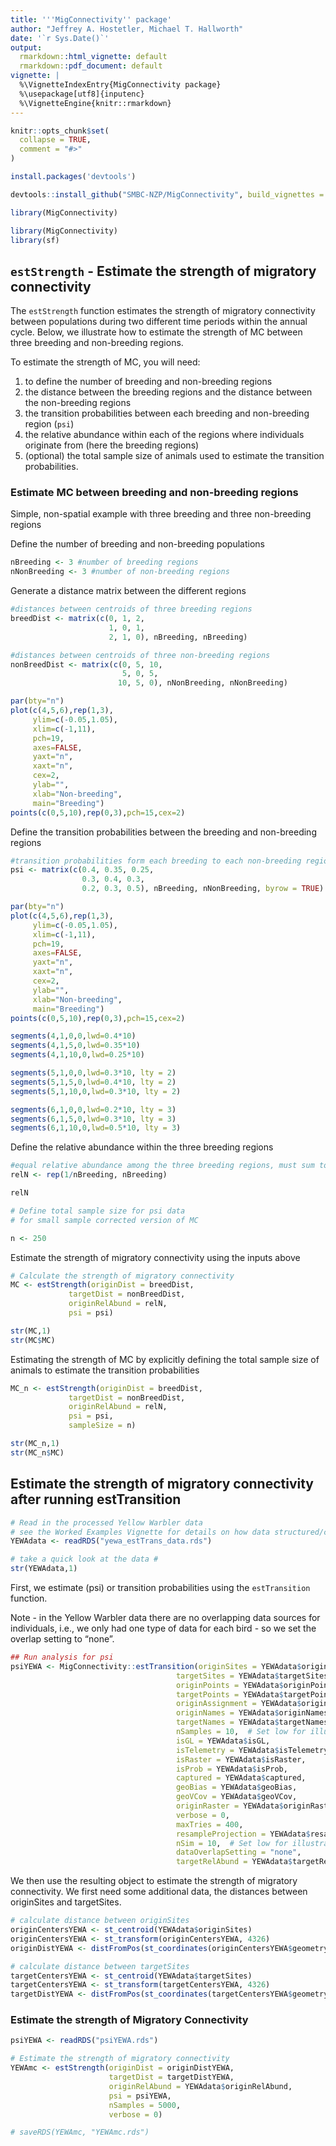 ```yaml
---
title: '''MigConnectivity'' package'
author: "Jeffrey A. Hostetler, Michael T. Hallworth"
date: '`r Sys.Date()`'
output:
  rmarkdown::html_vignette: default
  rmarkdown::pdf_document: default
vignette: |
  %\VignetteIndexEntry{MigConnectivity package}
  %\usepackage[utf8]{inputenc}
  %\VignetteEngine{knitr::rmarkdown}
---
```


```r
knitr::opts_chunk$set(
  collapse = TRUE,
  comment = "#>"
)
```

```r
install.packages('devtools')

devtools::install_github("SMBC-NZP/MigConnectivity", build_vignettes = TRUE)

library(MigConnectivity)
```

```r
library(MigConnectivity)
library(sf)
```

## `estStrength` - Estimate the strength of migratory connectivity 

The <code>estStrength</code> function estimates the strength of migratory connectivity between populations during two different time periods within the annual cycle. Below, we illustrate how to estimate the strength of MC between three breeding and non-breeding regions. 

To estimate the strength of MC, you will need:   

1. to define the number of breeding and non-breeding regions  
1. the distance between the breeding regions and the distance between the non-breeding regions  
1. the transition probabilities between each breeding and non-breeding region (`psi`)  
1. the relative abundance within each of the regions where individuals originate from (here the breeding regions)
1. (optional) the total sample size of animals used to estimate the transition probabilities.


### Estimate MC between breeding and non-breeding regions

Simple, non-spatial example with three breeding and three non-breeding regions

Define the number of breeding and non-breeding populations

```r
nBreeding <- 3 #number of breeding regions
nNonBreeding <- 3 #number of non-breeding regions
```

Generate a distance matrix between the different regions
```r
#distances between centroids of three breeding regions
breedDist <- matrix(c(0, 1, 2,
                      1, 0, 1,
                      2, 1, 0), nBreeding, nBreeding) 

#distances between centroids of three non-breeding regions
nonBreedDist <- matrix(c(0, 5, 10,
                         5, 0, 5,
                        10, 5, 0), nNonBreeding, nNonBreeding)
```

```r
par(bty="n")
plot(c(4,5,6),rep(1,3),
     ylim=c(-0.05,1.05),
     xlim=c(-1,11),
     pch=19,
     axes=FALSE,
     yaxt="n",
     xaxt="n",
     cex=2,
     ylab="",
     xlab="Non-breeding",
     main="Breeding")
points(c(0,5,10),rep(0,3),pch=15,cex=2)
```  

Define the transition probabilities between the breeding and non-breeding regions
```r
#transition probabilities form each breeding to each non-breeding region
psi <- matrix(c(0.4, 0.35, 0.25,
                0.3, 0.4, 0.3,
                0.2, 0.3, 0.5), nBreeding, nNonBreeding, byrow = TRUE) 

```
```r
par(bty="n")
plot(c(4,5,6),rep(1,3),
     ylim=c(-0.05,1.05),
     xlim=c(-1,11),
     pch=19,
     axes=FALSE,
     yaxt="n",
     xaxt="n",
     cex=2,
     ylab="",
     xlab="Non-breeding",
     main="Breeding")
points(c(0,5,10),rep(0,3),pch=15,cex=2)

segments(4,1,0,0,lwd=0.4*10)
segments(4,1,5,0,lwd=0.35*10)
segments(4,1,10,0,lwd=0.25*10)

segments(5,1,0,0,lwd=0.3*10, lty = 2)
segments(5,1,5,0,lwd=0.4*10, lty = 2)
segments(5,1,10,0,lwd=0.3*10, lty = 2)

segments(6,1,0,0,lwd=0.2*10, lty = 3)
segments(6,1,5,0,lwd=0.3*10, lty = 3)
segments(6,1,10,0,lwd=0.5*10, lty = 3)
```  

Define the relative abundance within the three breeding regions
```r
#equal relative abundance among the three breeding regions, must sum to 1                      
relN <- rep(1/nBreeding, nBreeding) 

relN

# Define total sample size for psi data 
# for small sample corrected version of MC 

n <- 250

```
Estimate the strength of migratory connectivity using the inputs above
```r
# Calculate the strength of migratory connectivity 
MC <- estStrength(originDist = breedDist,
             targetDist = nonBreedDist,
             originRelAbund = relN,
             psi = psi)

```

```r
str(MC,1)
str(MC$MC)
```
Estimating the strength of MC by explicitly defining the total sample size of animals to estimate the transition probabilities

```r
MC_n <- estStrength(originDist = breedDist,
             targetDist = nonBreedDist,
             originRelAbund = relN, 
             psi = psi,
             sampleSize = n)
```
```r
str(MC_n,1)
str(MC_n$MC)
```

## Estimate the strength of migratory connectivity after running estTransition 

```r
# Read in the processed Yellow Warbler data 
# see the Worked Examples Vignette for details on how data structured/created
YEWAdata <- readRDS("yewa_estTrans_data.rds")

# take a quick look at the data # 
str(YEWAdata,1)
```

First, we estimate (psi) or transition probabilities using the `estTransition` function.

Note - in the Yellow Warbler data there are no overlapping data sources for individuals, i.e., we only had 
one type of data for each bird - so we set the overlap setting to “none”.

```r
## Run analysis for psi
psiYEWA <- MigConnectivity::estTransition(originSites = YEWAdata$originSites,
                                     targetSites = YEWAdata$targetSites,
                                     originPoints = YEWAdata$originPoints,
                                     targetPoints = YEWAdata$targetPoints,
                                     originAssignment = YEWAdata$originAssignment,
                                     originNames = YEWAdata$originNames,
                                     targetNames = YEWAdata$targetNames,
                                     nSamples = 10,  # Set low for illustration
                                     isGL = YEWAdata$isGL,
                                     isTelemetry = YEWAdata$isTelemetry,
                                     isRaster = YEWAdata$isRaster,
                                     isProb = YEWAdata$isProb,
                                     captured = YEWAdata$captured,
                                     geoBias = YEWAdata$geoBias,
                                     geoVCov = YEWAdata$geoVCov,
                                     originRaster = YEWAdata$originRaster,
                                     verbose = 0, 
                                     maxTries = 400,
                                     resampleProjection = YEWAdata$resampleProjection,
                                     nSim = 10,  # Set low for illustration
                                     dataOverlapSetting = "none",
                                     targetRelAbund = YEWAdata$targetRelAbund)
```

We then use the resulting object to estimate the strength of migratory connectivity. We first need some additional data, the distances between originSites and targetSites. 

```r
# calculate distance between originSites
originCentersYEWA <- st_centroid(YEWAdata$originSites)
originCentersYEWA <- st_transform(originCentersYEWA, 4326)
originDistYEWA <- distFromPos(st_coordinates(originCentersYEWA$geometry))

# calculate distance between targetSites 
targetCentersYEWA <- st_centroid(YEWAdata$targetSites)
targetCentersYEWA <- st_transform(targetCentersYEWA, 4326)
targetDistYEWA <- distFromPos(st_coordinates(targetCentersYEWA$geometry))
```

### Estimate the strength of Migratory Connectivity 

```r
psiYEWA <- readRDS("psiYEWA.rds")
```


```r
# Estimate the strength of migratory connectivity
YEWAmc <- estStrength(originDist = originDistYEWA,
                      targetDist = targetDistYEWA,
                      originRelAbund = YEWAdata$originRelAbund,
                      psi = psiYEWA,
                      nSamples = 5000,
                      verbose = 0)
```

```r
# saveRDS(YEWAmc, "YEWAmc.rds")
```


